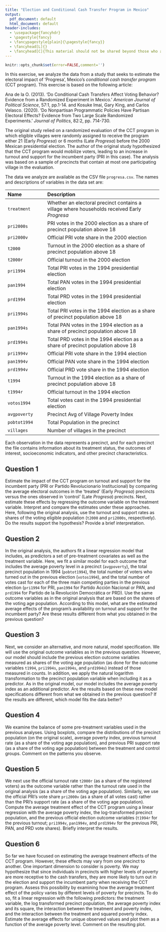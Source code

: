 ```yaml
---
title: "Election and Conditional Cash Transfer Program in Mexico"
output:
  pdf_document: default
  html_document: default
header-includes:
  - \usepackage{fancyhdr}
  - \pagestyle{fancy}
  - \fancypagestyle{plain}{\pagestyle{fancy}}
  - \fancyhead[L]{}
  - \fancyhead[C]{This material should not be shared beyond those who are enrolled in this class}
---
```


```r
knitr::opts_chunk$set(error=FALSE,comment='')
```

In this exercise, we analyze the data from a study that seeks to
estimate the electoral impact of 'Progresa', Mexico's
*conditional cash transfer program* (CCT program). This
  exercise is based on the following article: 
  
  Ana de la O. (2013). 'Do Conditional Cash Transfers Affect Voting Behavior? Evidence
  from a Randomized Experiment in Mexico.'  *American Journal of
    Political Science*, 57:1, pp.1-14. and Kosuke Imai,
  Gary King, and Carlos Velasco. (2020). 'Do Nonpartisan Programmatic
  Policies Have Partisan Electoral Effects? Evidence from Two Large
  Scale Randomized Experiments.' *Journal of Politics*, 82:2, pp. 714-730.
  
The original study
relied on a randomized evaluation of the CCT program in which eligible
villages were randomly assigned to receive the program either 21
(Early *Progresa*) or 6 months (Late *Progresa*) before
the 2000 Mexican presidential election. The author of the original
study hypothesized that the CCT program would mobilize voters, leading
to an increase in turnout and support for the incumbent party (PRI in
this case).  The analysis was based on a sample of precincts that
contain at most one participating village in the evaluation.

The data we analyze are available as the CSV file
`progresa.csv`. The names
and descriptions of variables in the data set are:

--------------------------------------------------------------------------------
 Name                 Description
 -------------------- ----------------------------------------------------------
 `treatment`          Whether an electoral precinct contains a village where 
                      households received Early *Progresa*
                      
 `pri2000s`           PRI votes in the 2000 election as a share of precinct 
                      population above 18
 
 `pri2000v`           Official PRI vote share in the 2000 election
 
 `t2000`              Turnout in the 2000 election as a share of precinct 
                      population above 18
                      
 `t2000r`             Official turnout in the 2000 election
 
 `pri1994`            Total PRI votes in the 1994 presidential election
 
 `pan1994`            Total PAN votes in the 1994 presidential election 
 
 `prd1994`            Total PRD votes in the 1994 presidential election
 
 `pri1994s`           Total PRI votes in the 1994 election as a share of 
                      precinct population above 18
                      
 `pan1994s`           Total PAN votes in the 1994 election as a share of 
                      precinct population above 18
                      
 `prd1994s`           Total PRD votes in the 1994 election as a share of 
                      precinct population above 18
                      
 `pri1994v`           Official PRI vote share in the 1994 election
 
 `pan1994v`           Official PAN vote share in the 1994 election
 
 `prd1994v`           Official PRD vote share in the 1994 election
 
 `t1994`              Turnout in the 1994 election as a share of precinct 
                      population above 18
                      
 `t1994r`             Official turnout in the 1994 election
 
 `votos1994`          Total votes cast in the 1994 presidential election 
 
 `avgpoverty`         Precinct Avg of Village Poverty Index
 
 `pobtot1994`         Total Population in the precinct
 
 `villages`           Number of villages in the precinct
---------------------------------------------------------------------------------

Each observation in the
data represents a precinct, and for each precinct the file contains
information about its treatment status, the outcomes of interest,
socioeconomic indicators, and other precinct characteristics.

## Question 1

Estimate the impact of the CCT program on turnout and support
  for the incumbent party (PRI or Partido Revolucionario
  Institucional) by comparing the average electoral outcomes in the
  'treated' (Early *Progresa*) precincts versus the ones
  observed in 'control' (Late *Progresa*) precincts. Next,
  estimate these effects by regressing the outcome variable on the
  treatment variable. Interpret and compare the estimates under these
  approaches.  Here, following the original analysis, use the turnout
  and support rates as shares of the voting eligible population
  (`t2000` and `pri2000s`, respectively).  Do the results
  support the hypothesis?  Provide a brief interpretation.

## Question 2

In the original analysis, the authors fit a linear regression
  model that includes, as predictors a set of pre-treatment covariates
  as well as the treatment variable.  Here, we fit a similar model for
  each outcome that includes the average poverty level in a precinct
  (`avgpoverty`), the total precinct population in 1994
  (`pobtot1994`), the total number of voters who turned out in
  the previous election (`votos1994`), and the total number of
  votes cast for each of the three main competing parties in the
  previous election (`pri1994` for PRI, `pan1994` for
  Partido Acción Nacional or PAN, and `prd1994` for Partido
  de la Revolución Democrática or PRD).  Use the same outcome
  variables as in the original analysis that are based on the shares
  of the voting age population.  According to this model, what are the
  estimated average effects of the program's availability on turnout
  and support for the incumbent party?  Are these results different
  from what you obtained in the previous question?
  
## Question 3

Next, we consider an alternative, and more natural, model
  specification.  We will use the original outcome variables as in the
  previous question.  However, our model should include the previous
  election outcome variables measured as shares of the voting age
  population (as done for the outcome variables `t1994`,
  `pri1994s`, `pan1994s`, and `prd1994s`) instead of
  those measured in counts. In addition, we apply the natural
  logarithm transformation to the precinct population variable when
  including it as a predictor.  As in the original model, our model
  includes the average poverty index as an additional predictor.  Are
  the results based on these new model specifications different from
  what we obtained in the previous question?  If the results are
  different, which model fits the data better?
  
## Question 4

We examine the balance of some pre-treatment variables used in
  the previous analyses.  Using boxplots, compare the distributions of
  the precinct population (on the original scale), average poverty
  index, previous turnout rate (as a share of the voting age
  population), and previous PRI support rate (as a share of the voting
  age population) between the treatment and control groups.  Comment
  on the patterns you observe.
  
## Question 5

We next use the official turnout rate `t2000r` (as a share
  of the registered voters) as the outcome variable rather than the
  turnout rate used in the original analysis (as a share of the voting
  age population). Similarly, we use the official PRI's vote share
  `pri2000v` (as a share of all votes cast) rather than the
  PRI's support rate (as a share of the voting age population).
  Compute the average treatment effect of the CCT program using a
  linear regression with the average poverty index, the
  log-transformed precinct population, and the previous official
  election outcome variables (`t1994r` for the previous turnout;
  `pri1994v`, `pan1994v`, and `prd1994v` for the
  previous PRI, PAN, and PRD vote shares).  Briefly interpret the
  results.
  
## Question 6

So far we have focused on estimating the average treatment
  effects of the CCT program. However, these effects may vary from one
  precinct to another. One important dimension to consider is poverty.
  We may hypothesize that since individuals in precincts with higher
  levels of poverty are more receptive to the cash transfers, they are
  more likely to turn out in the election and support the incumbent
  party when receiving the CCT program.  Assess this possibility by
  examining how the average treatment effect of the policy varies by
  different levels of poverty for precincts. To do so, fit a linear
  regression with the following predictors: the treatment variable,
  the log transformed precinct population, the average poverty index
  and its square, the interaction between the treatment and poverty
  index, and the interaction between the treatment and squared poverty
  index.  Estimate the average effects for unique observed values and
  plot them as a function of the average poverty level.  Comment on
  the resulting plot.
  

